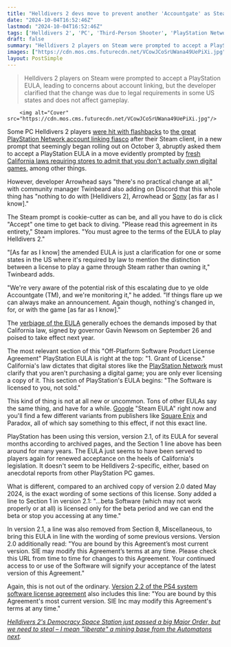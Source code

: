 ```yaml
---
title: "Helldivers 2 devs move to prevent another 'Accountgate' as Steam asks players to accept PlayStation EULA following new law on digital games: 'No practical change'"
date: "2024-10-04T16:52:46Z"
lastmod: "2024-10-04T16:52:46Z"
tags: ['Helldivers 2', 'PC', 'Third-Person Shooter', 'PlayStation Network', 'Sony', 'Steam']
draft: false
summary: "Helldivers 2 players on Steam were prompted to accept a PlayStation EULA, leading to concerns about account linking, but the developer clarified that the change was due to legal requirements in some US states and does not affect gameplay."
images: ["https://cdn.mos.cms.futurecdn.net/VCowJCoSrUWana49UePiXi.jpg"]
layout: PostSimple
---
```

> Helldivers 2 players on Steam were prompted to accept a PlayStation EULA, leading to concerns about account linking, but the developer clarified that the change was due to legal requirements in some US states and does not affect gameplay.


        <img alt="Cover" src="https://cdn.mos.cms.futurecdn.net/VCowJCoSrUWana49UePiXi.jpg"/>
        
Some PC Helldivers 2 players [<u>were hit with flashbacks</u>](https://www.reddit.com/r/Helldivers/comments/1fvp6wr/sony_what_now/) to [<u>the great PlayStation Network account linking fiasco</u>](https://www.gamesradar.com/games/third-person-shooter/helldivers-2-pc-players-will-be-forced-to-link-to-a-psn-account-later-this-month-for-greater-security-from-sony/) after their Steam client, in a new prompt that seemingly began rolling out on October 3, abruptly asked them to accept a PlayStation EULA in a move evidently prompted by [<u>fresh California laws requiring stores to admit that you don't actually own digital games,</u>](https://www.gamesradar.com/platforms/pc-gaming/as-california-forces-stores-to-admit-you-dont-own-digital-games-gog-reminds-pc-gamers-you-can-keep-drm-free-games-your-gaming-legacy-is-always-in-your-hands/) among other things. 

However, developer Arrowhead says "there's no practical change at all," with community manager Twinbeard also adding on Discord that this whole thing has "nothing to do with [Helldivers 2], Arrowhead or [Sony](https://www.gamesradar.com/tag/sony/) [as far as I know]." 

The Steam prompt is cookie-cutter as can be, and all you have to do is click "Accept" one time to get back to diving. "Please read this agreement in its entirety," Steam implores. "You must agree to the terms of the EULA to play Helldivers 2." 

"[As far as I know] the amended EULA is just a clarification for one or some states in the US where it's required by law to mention the distinction between a license to play a game through Steam rather than owning it," Twinbeard adds. 

"We're very aware of the potential risk of this escalating due to ye olde Accountgate (TM), and we're monitoring it," he added. "If things flare up we can always make an announcement. Again though, nothing's changed in, for, or with the game [as far as I know]." 

The [<u>verbiage of the EULA</u>](https://www.playstation.com/en-us/legal/op-eula/) generally echoes the demands imposed by that California law, signed by governor Gavin Newsom on September 26 and poised to take effect next year. 

The most relevant section of this "Off-Platform Software Product License Agreement" PlayStation EULA is right at the top: "1. Grant of License." California's law dictates that digital stores like the [PlayStation Network](https://www.gamesradar.com/tag/playstation-network/) must clarify that you aren't purchasing a digital game; you are only ever licensing a copy of it. This section of PlayStation's EULA begins: "The Software is licensed to you, not sold." 



This kind of thing is not at all new or uncommon. Tons of other EULAs say the same thing, and have for a while. [Google](https://www.gamesradar.com/tag/google/) "Steam EULA" right now and you'll find a few different variants from publishers like [Square Enix](https://www.gamesradar.com/tag/square_enix/) and Paradox, all of which say something to this effect, if not this exact line. 

PlayStation has been using this version, version 2.1, of its EULA for several months according to archived pages, and the Section 1 line above has been around for many years. The EULA just seems to have been served to players again for renewed acceptance on the heels of California's legislation. It doesn't seem to be Helldivers 2-specific, either, based on anecdotal reports from other PlayStation PC games. 

What is different, compared to an archived copy of version 2.0 dated May 2024, is the exact wording of some sections of this license. Sony added a line to Section 1 in version 2.1: "...beta Software (which may not work properly or at all) is licensed only for the beta period and we can end the beta or stop you accessing at any time." 

In version 2.1, a line was also removed from Section 8, Miscellaneous, to bring this EULA in line with the wording of some previous versions. Version 2.0 additionally read: "You are bound by this Agreement’s most current version. SIE may modify this Agreement’s terms at any time. Please check this URL from time to time for changes to this Agreement. Your continued access to or use of the Software will signify your acceptance of the latest version of this Agreement." 

Again, this is not out of the ordinary. [<u>Version 2.2 of the PS4 system software license agreement</u>](https://www.playstation.com/en-us/legal/ps4-system-software-license-agreement/) also includes this line: "You are bound by this Agreement's most current version. SIE Inc may modify this Agreement's terms at any time." 

[<u><em>Helldivers 2's Democracy Space Station just passed a big Major Order, but we need to steal – I mean "liberate" a mining base from the Automatons next</em></u>](https://www.gamesradar.com/games/third-person-shooter/helldivers-2s-democracy-space-station-just-passed-a-big-major-order-but-we-need-to-steal-i-mean-liberate-a-mining-base-from-the-automatons-next/)*.*
        